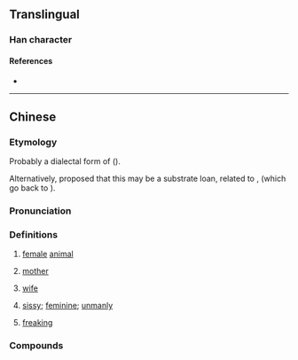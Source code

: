 {{character info}}
==Translingual==

===Han character===
{{Han char|rn=5|rad=乙|as=07|sn=8|four=47715|canj=PDWYI|ids=⿺也母}}

====References====
* {{Han ref|kx=0084.201|hdz=42382.040|uh=4E78|ud=20088}}

----

==Chinese==
{{zh-forms}}

===Etymology===
Probably a dialectal form of {{och-l|女|id=1|woman; female}} ({{zh-ref|Schuessler, 2007}}).

Alternatively, {{zh-ref|Li (1990)}} proposed that this may be a {{bor|zh|tai|-}} substrate loan, related to {{cog|za|nax||younger maternal uncle or aunt}}, {{cog|th|น้า}} (which go back to {{cog|tai-pro|*naːꟲ||mother's younger sibling}}).

===Pronunciation===
{{zh-pron
|m=nǎ
|c=naa2
|c-t=na2
|mn-t=na2
|cat=c:n,c:a,c:infix
}}

===Definitions===
{{zh-hanzi}}

# {{lb|zh|Cantonese}} [[female]] [[animal]]
#: {{zh-x|豬乸|sow|C}}
#: {{zh-x|呢{nei1} 隻 係 公 定係 乸 嚟 㗎？|Is this male or '''female'''?|C}}
# {{lb|zh|Cantonese|often|derogatory}} [[mother]]
# {{lb|zh|Cantonese|often|derogatory}} [[wife]] {{zh-mw|c:隻}}
# {{lb|zh|Cantonese}} [[sissy]]; [[feminine]]; [[unmanly]]
#: {{zh-x|乸型|sissy|C}}
# {{lb|zh|Cantonese|vulgar}} [[freaking]]
#: {{zh-x|黐 乸 線|'''freaking''' crazy|C}}

===Compounds===
{{zh-der|豬乸|雞乸|馬乸|狗乸|貓乸|鴨乸|乸型|婆乸|蜞乸|仔乸|蝨乸|蛤乸|後底乸|老虎乸|有爺生，冇乸教|外母乸|老婆乸|乸聲乸氣|鈕乸|契乸|薑乸|蝨乸}}